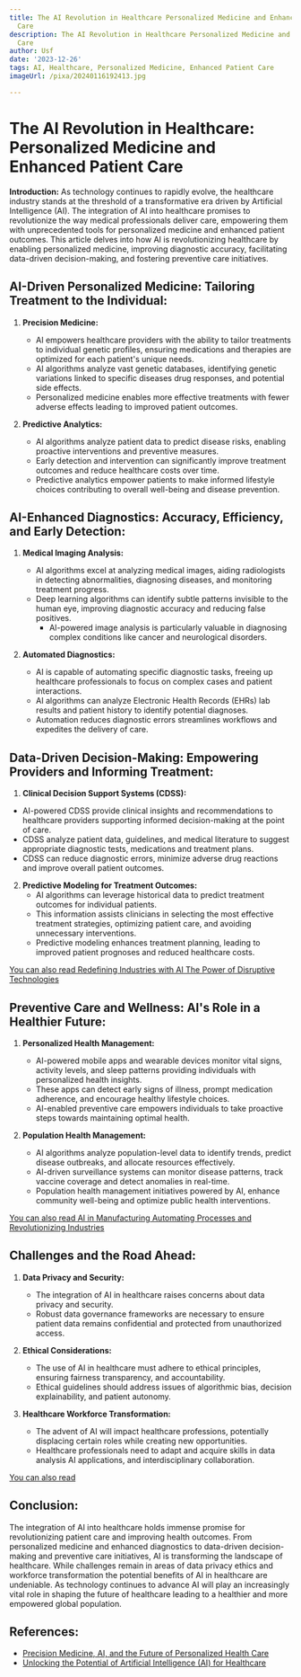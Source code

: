 ```yaml
---
title: The AI Revolution in Healthcare Personalized Medicine and Enhanced Patient
  Care
description: The AI Revolution in Healthcare Personalized Medicine and Enhanced Patient
  Care
author: Usf
date: '2023-12-26'
tags: AI, Healthcare, Personalized Medicine, Enhanced Patient Care
imageUrl: /pixa/20240116192413.jpg

---
```

# The AI  Revolution in Healthcare:  Personalized  Medicine  and Enhanced Patient Care

**Introduction:**
As technology continues to rapidly  evolve, the healthcare industry stands at the  threshold of a transformative era driven by Artificial  Intelligence (AI). The integration of AI into healthcare  promises to  revolutionize the way medical professionals deliver care, empowering them with unprecedented tools for personalized medicine and enhanced patient  outcomes. This article delves into how AI is revolutionizing healthcare  by enabling personalized medicine, improving diagnostic accuracy, facilitating data-driven decision-making, and fostering preventive care initiatives.

## AI-Driven Personalized Medicine: Tailoring Treatment to the Individual:

1. **Precision Medicine:**
   -  AI empowers healthcare providers with the ability to tailor treatments to individual genetic profiles, ensuring medications and therapies are optimized for  each patient's  unique  needs.
   - AI algorithms analyze vast genetic databases, identifying genetic variations linked to specific diseases drug responses, and potential side effects.
   - Personalized medicine enables more effective treatments with fewer adverse effects leading to improved patient outcomes.

2. **Predictive Analytics:**
   - AI  algorithms analyze patient data to predict disease risks, enabling  proactive interventions and preventive measures.
   - Early detection  and  intervention can significantly improve treatment outcomes and reduce healthcare  costs over time.
   - Predictive analytics  empower patients to make informed lifestyle choices contributing  to overall well-being and disease prevention.

##  AI-Enhanced Diagnostics: Accuracy, Efficiency, and Early  Detection:

1. **Medical Imaging Analysis:**
   - AI algorithms excel at analyzing medical images, aiding radiologists in detecting abnormalities,  diagnosing diseases, and monitoring  treatment progress.
   - Deep learning algorithms  can  identify subtle  patterns invisible to the human eye, improving diagnostic accuracy and reducing false positives.
     - AI-powered image analysis is particularly valuable in diagnosing complex conditions like cancer and neurological disorders.

2. **Automated Diagnostics:**
    -  AI is capable of automating specific diagnostic tasks, freeing up healthcare professionals to focus on complex cases and patient interactions.
   - AI algorithms can analyze Electronic Health Records (EHRs) lab results  and patient  history  to identify potential  diagnoses.
    - Automation reduces  diagnostic errors streamlines workflows  and expedites the delivery of care.

## Data-Driven Decision-Making: Empowering Providers and Informing Treatment:

1.  **Clinical Decision Support Systems (CDSS):**
   - AI-powered CDSS provide clinical insights and recommendations to healthcare providers supporting informed decision-making at the point of care.
   -  CDSS analyze patient data, guidelines, and  medical literature to suggest appropriate diagnostic tests, medications and  treatment plans.
   -  CDSS  can reduce diagnostic errors, minimize adverse drug reactions and improve overall patient outcomes.

2. **Predictive  Modeling for Treatment Outcomes:**
   - AI algorithms can leverage historical data to predict treatment outcomes for individual  patients.
    - This information  assists clinicians in selecting the  most effective treatment strategies, optimizing patient care, and avoiding  unnecessary interventions.
    - Predictive modeling enhances treatment planning, leading to improved patient prognoses and reduced healthcare costs.

[You can also read Redefining Industries with AI The Power of Disruptive Technologies](Redefining%20Industries%20with%20AI%20The%20Power%20of%20Disruptive%20Technologies)


## Preventive Care and Wellness: AI's Role in  a Healthier Future:

1. **Personalized Health Management:**
   -  AI-powered mobile  apps and wearable devices monitor  vital signs, activity levels, and sleep patterns providing individuals with personalized health insights.
   - These apps can detect early signs of illness, prompt medication adherence, and  encourage  healthy lifestyle choices.
    - AI-enabled  preventive care empowers  individuals to take proactive steps towards maintaining optimal health.

2. **Population Health Management:**
   - AI algorithms analyze population-level  data to identify trends,  predict disease outbreaks, and allocate resources effectively.
   - AI-driven surveillance systems can monitor  disease patterns, track vaccine coverage and detect  anomalies in  real-time.
   - Population health management initiatives  powered by AI, enhance community  well-being and optimize public health interventions.

[You can also read AI in Manufacturing Automating Processes and Revolutionizing Industries](AI%20in%20Manufacturing%20Automating%20Processes%20and%20Revolutionizing%20Industries)


## Challenges and the Road Ahead:

1. **Data  Privacy and  Security:**
   - The integration of AI in healthcare raises concerns about data privacy and security.
   - Robust data  governance frameworks are necessary to ensure patient data remains confidential  and protected from unauthorized access.

2. **Ethical Considerations:**
   - The use  of AI in healthcare must adhere to ethical principles, ensuring fairness transparency, and accountability.
   -  Ethical guidelines  should address issues of algorithmic bias, decision explainability, and patient autonomy.

3. **Healthcare Workforce Transformation:**
   - The advent of  AI will impact healthcare professions, potentially displacing certain  roles while creating new opportunities.
   - Healthcare professionals  need to adapt and acquire skills in  data analysis AI applications, and interdisciplinary collaboration.

[You can also read ]()


## Conclusion:

The integration of  AI into healthcare holds immense promise  for revolutionizing patient care and improving health outcomes. From personalized medicine and enhanced diagnostics to data-driven decision-making and preventive care initiatives, AI is transforming the landscape of healthcare.  While challenges  remain in areas of data privacy ethics and workforce transformation the potential benefits of AI in healthcare are undeniable. As technology continues to advance AI will play an increasingly vital role in shaping the future of healthcare leading to a healthier and more empowered global population.

## References:
- [Precision Medicine, AI, and the Future of Personalized Health Care](https://www.ncbi.nlm.nih.gov/pmc/articles/PMC7877825/)
- [Unlocking the Potential of Artificial Intelligence (AI) for Healthcare](https://www.intechopen.com/online-first/87001)
